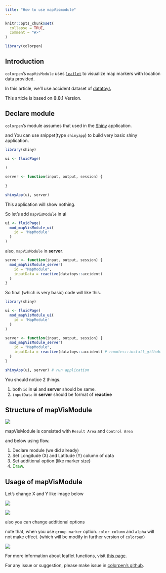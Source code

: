 ```yaml
---
title: "How to use mapVismodule"
---
```


```r
knitr::opts_chunk$set(
  collapse = TRUE,
  comment = "#>"
)
```

```r
library(colorpen)
```

## Introduction

`colorpen`'s `mapVisModule` uses [`leaflet`](https://rstudio.github.io/leaflet/) to visualize map markers with location data provided.

In this article, we'll use accident dataset of [datatoys](https://github.com/statgarten/datatoys)

This article is based on **0.0.1** Version.

## Declare module

`colorpen`'s module assumes that used in the [Shiny](https://shiny.rstudio.com/) application.

and You can use snippet(type `shinyapp`) to build very basic shiny application.

``` r
library(shiny)

ui <- fluidPage(
 
)

server <- function(input, output, session) {
  
}

shinyApp(ui, server)
```

This application will show nothing.

So let's add `mapVisModule` in **ui**

``` r
ui <- fluidPage(
  mod_mapVisModule_ui(
    id = 'MapModule'
  )
)
```

also, `mapVisModule` in **server**.

``` r
server <- function(input, output, session) {
  mod_mapVisModule_server(
    id = "MapModule",
    inputData = reactive(datatoys::accident)
  )
}
```

So final (which is very basic) code will like this.

``` r
library(shiny)

ui <- fluidPage(
  mod_mapVisModule_ui(
    id = 'MapModule'
  )
)

server <- function(input, output, session) {
  mod_mapVisModule_server(
    id = "MapModule",
    inputData = reactive(datatoys::accident) # remotes::install_github('statgarten/datatoys')
  )
}

shinyApp(ui, server) # run application
```

You should notice 2 things.

1.  both `id` in **ui** and **server** should be same.
2.  `inputData` in **server** should be format of **reactive**

## Structure of mapVisModule

<img src="image/module_structure2.png"/>

mapVisModule is consisted with `Result Area` and `Control Area`

and below using flow.

1.  Declare module (we did already)
2.  Set Longitude (X) and Latitude (Y) column of data
3.  Set additional option (like marker size)
4.  [Draw]{style="color:green"}.

## Usage of mapVisModule

Let's change X and Y like image below

<img src="image/map_result.png"/>

<img src="image/map_result2.png"/>

also you can change additional options

note that, when you use `group marker` option. `color column` and `alpha` will not make effect. (which will be modify in further version of `colorpen`)

<img src="image/map_result3.png"/>

For more information about leaflet functions, visit [this page](https://rstudio.github.io/leaflet/).

For any issue or suggestion, please make issue in [colorpen's github](https://github.com/statgarten/colorpen/issues).
